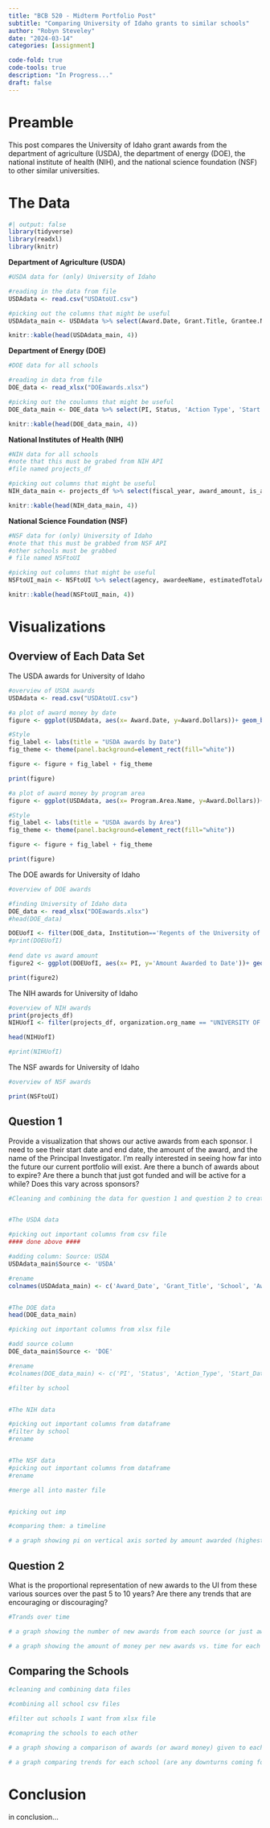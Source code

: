 ```yaml
---
title: "BCB 520 - Midterm Portfolio Post"
subtitle: "Comparing University of Idaho grants to similar schools"
author: "Robyn Steveley"
date: "2024-03-14"
categories: [assignment]

code-fold: true
code-tools: true
description: "In Progress..."
draft: false
---
```


# Preamble

This post compares the University of Idaho grant awards from the department of agriculture (USDA), the department of energy (DOE), the national institute of health (NIH), and the national science foundation (NSF) to other similar universities.

# The Data

```r
#| output: false
library(tidyverse)
library(readxl)
library(knitr)
```

**Department of Agriculture (USDA)**

```r
#USDA data for (only) University of Idaho

#reading in the data from file
USDAdata <- read.csv("USDAtoUI.csv")

#picking out the columns that might be useful
USDAdata_main <- USDAdata %>% select(Award.Date, Grant.Title, Grantee.Name, Award.Dollars, Program.Name, Program.Area.Name)

knitr::kable(head(USDAdata_main, 4))
```

**Department of Energy (DOE)**

```r
#DOE data for all schools

#reading in data from file
DOE_data <- read_xlsx("DOEawards.xlsx")

#picking out the coulumns that might be useful
DOE_data_main <- DOE_data %>% select(PI, Status, 'Action Type', 'Start Date', 'End Date','Most Recent Award Date','Amount Awarded to Date', 'Amount Awarded this FY', 'Program Area')

knitr::kable(head(DOE_data_main, 4))
```

**National Institutes of Health (NIH)**

```r
#NIH data for all schools
#note that this must be grabed from NIH API
#file named projects_df

#picking out columns that might be useful
NIH_data_main <- projects_df %>% select(fiscal_year, award_amount, is_active, principal_investigators, contact_pi_name, project_start_date, project_end_date, is_new, project_title, agency_code, organization.org_name)

knitr::kable(head(NIH_data_main, 4))
```

**National Science Foundation (NSF)**

```r
#NSF data for (only) University of Idaho
#note that this must be grabbed from NSF API
#other schools must be grabbed
# file named NSFtoUI

#picking out columns that might be useful
NSFtoUI_main <- NSFtoUI %>% select(agency, awardeeName, estimatedTotalAmt, fundsObligatedAmt, fundProgramName, pdPIName, startDate, expDate)

knitr::kable(head(NSFtoUI_main, 4))
```

# Visualizations

## Overview of Each Data Set

The USDA awards for University of Idaho

```r
#overview of USDA awards
USDAdata <- read.csv("USDAtoUI.csv")

#a plot of award money by date
figure <- ggplot(USDAdata, aes(x= Award.Date, y=Award.Dollars))+ geom_bar(stat='identity', position = "dodge", fill = "pink")

#Style
fig_label <- labs(title = "USDA awards by Date")
fig_theme <- theme(panel.background=element_rect(fill="white"))

figure <- figure + fig_label + fig_theme

print(figure)
```

```r
#a plot of award money by program area
figure <- ggplot(USDAdata, aes(x= Program.Area.Name, y=Award.Dollars))+ geom_bar(stat='identity', position = "dodge", fill = "lightblue")

#Style
fig_label <- labs(title = "USDA awards by Area")
fig_theme <- theme(panel.background=element_rect(fill="white"))

figure <- figure + fig_label + fig_theme

print(figure)
```

The DOE awards for University of Idaho

```r
#overview of DOE awards

#finding University of Idaho data
DOE_data <- read_xlsx("DOEawards.xlsx")
#head(DOE_data)

DOEUofI <- filter(DOE_data, Institution=='Regents of the University of Idaho')
#print(DOEUofI)
  
#end date vs award amount
figure2 <- ggplot(DOEUofI, aes(x= PI, y='Amount Awarded to Date'))+ geom_bar(stat='identity', position = "dodge", fill = "lightgreen")

print(figure2)
```

The NIH awards for University of Idaho

```r
#overview of NIH awards
print(projects_df)
NIHUofI <- filter(projects_df, organization.org_name == "UNIVERSITY OF IDAHO", is_active == "TRUE")

head(NIHUofI)

#print(NIHUofI)
```

The NSF awards for University of Idaho

```r
#overview of NSF awards

print(NSFtoUI)

```

## Question 1

Provide a visualization that shows our active awards from each sponsor. I need to see their start date and end date, the amount of the award, and the name of the Principal Investigator. I’m really interested in seeing how far into the future our current portfolio will exist. Are there a bunch of awards about to expire? Are there a bunch that just got funded and will be active for a while? Does this vary across sponsors?

```r
#Cleaning and combining the data for question 1 and question 2 to create master file


#The USDA data

#picking out important columns from csv file
#### done above ####

#adding column: Source: USDA
USDAdata_main$Source <- 'USDA'

#rename
colnames(USDAdata_main) <- c('Award_Date', 'Grant_Title', 'School', 'Award_Dollars', 'Program_Name', 'Program_Area_Name', 'Source')


#The DOE data
head(DOE_data_main)

#picking out important columns from xlsx file

#add source column
DOE_data_main$Source <- 'DOE'

#rename
#colnames(DOE_data_main) <- c('PI', 'Status', 'Action_Type', 'Start_Date', 'End_Date', )

#filter by school


#The NIH data

#picking out important columns from dataframe
#filter by school
#rename


#The NSF data
#picking out important columns from dataframe
#rename

#merge all into master file


#picking out imp
```

```r
#comparing them: a timeline

# a graph showing pi on vertical axis sorted by amount awarded (highest amount top), with bars representing start and end dates, color coded based on source (NIH, NSF, DOE, or USDA). and set up with a fixed size and bar spacing with a scroll bar for readabilty if possible. Note: I should only show acrive so filter by that. Note: USDA will not be able to be included because of lack of start and end dates/ is active tag.
```

## Question 2

What is the proportional representation of new awards to the UI from these various sources over the past 5 to 10 years? Are there any trends that are encouraging or discouraging?

```r
#Trands over time

# a graph showing the number of new awards from each source (or just awards in the case of USDA) vs time, with a different line for each source.

# a graph showing the amount of money per new awards vs. time for each source.
```

## Comparing the Schools

```r
#cleaning and combining data files

#combining all school csv files

#filter out schools I want from xlsx file


```

```r
#comapring the schools to each other

# a graph showing a comparison of awards (or award money) given to each school by source. so a clump showing the number of awards (or amount of money) from for example from the NSF for each school then another clump for NIH, etc. Color coded by school for visibilitie across clumps. Note: active awards only. For the USDA awards for 

# a graph comparing trends for each school (are any downturns coming for all the schools?). color coded and shape coded to clump schools, and sources. Colors for schools, shapes for sources, e.g. solid lines for NSF, rect dash for NIH, triangles dash for DOE, dots dash for USDA.

```

# Conclusion

in conclusion...
